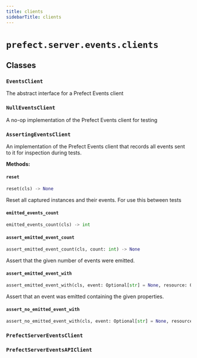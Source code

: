```yaml
---
title: clients
sidebarTitle: clients
---
```


# `prefect.server.events.clients`

## Classes

### `EventsClient`


The abstract interface for a Prefect Events client


### `NullEventsClient`


A no-op implementation of the Prefect Events client for testing


### `AssertingEventsClient`


An implementation of the Prefect Events client that records all events sent
to it for inspection during tests.


**Methods:**

#### `reset`

```python
reset(cls) -> None
```

Reset all captured instances and their events.  For use this between tests


#### `emitted_events_count`

```python
emitted_events_count(cls) -> int
```

#### `assert_emitted_event_count`

```python
assert_emitted_event_count(cls, count: int) -> None
```

Assert that the given number of events were emitted.


#### `assert_emitted_event_with`

```python
assert_emitted_event_with(cls, event: Optional[str] = None, resource: Optional[Dict[str, LabelValue]] = None, related: Optional[List[Dict[str, LabelValue]]] = None, payload: Optional[Dict[str, Any]] = None) -> None
```

Assert that an event was emitted containing the given properties.


#### `assert_no_emitted_event_with`

```python
assert_no_emitted_event_with(cls, event: Optional[str] = None, resource: Optional[Dict[str, LabelValue]] = None, related: Optional[List[Dict[str, LabelValue]]] = None, payload: Optional[Dict[str, Any]] = None) -> None
```

### `PrefectServerEventsClient`

### `PrefectServerEventsAPIClient`
